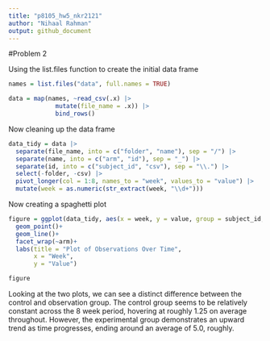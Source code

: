 ```yaml
---
title: "p8105_hw5_nkr2121"
author: "Nihaal Rahman"
output: github_document
---
```


#Problem 2

Using the list.files function to create the initial data frame
```r
names = list.files("data", full.names = TRUE)

data = map(names, ~read_csv(.x) |> 
             mutate(file_name = .x)) |>
             bind_rows()
```

Now cleaning up the data frame
```r
data_tidy = data |>
  separate(file_name, into = c("folder", "name"), sep = "/") |> 
  separate(name, into = c("arm", "id"), sep = "_") |> 
  separate(id, into = c("subject_id", "csv"), sep = "\\.") |> 
  select(-folder, -csv) |>
  pivot_longer(col = 1:8, names_to = "week", values_to = "value") |> 
  mutate(week = as.numeric(str_extract(week, "\\d+")))
```

Now creating a spaghetti plot
```r
figure = ggplot(data_tidy, aes(x = week, y = value, group = subject_id, color = subject_id))+
  geom_point()+
  geom_line()+
  facet_wrap(~arm)+
  labs(title = "Plot of Observations Over Time",
       x = "Week",
       y = "Value")

figure
```

Looking at the two plots, we can see a distinct difference between the control and observation group. The control group seems to be relatively constant across the 8 week period, hovering at roughly 1.25 on average throughout. However, the experimental group demonstrates an upward trend as time progresses, ending around an average of 5.0, roughly. 
